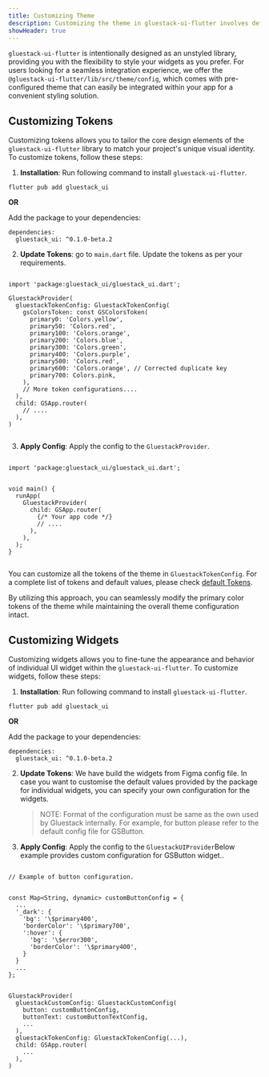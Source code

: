 ```yaml
---
title: Customizing Theme
description: Customizing the theme in gluestack-ui-flutter involves defining a theme configuration and applying it using GluestackProvider, enabling you to style your application's visual elements according to your design preferences.
showHeader: true
---
```



<Meta title="Theme Configuration/Customizing Theme" />

`gluestack-ui-flutter` is intentionally designed as an unstyled library, providing you with the flexibility to style your widgets as you prefer. For users looking for a seamless integration experience, we offer the `@gluestack-ui-flutter/lib/src/theme/config`, which comes with pre-configured theme that can easily be integrated within your app for a convenient styling solution.

## Customizing Tokens

Customizing tokens allows you to tailor the core design elements of the `gluestack-ui-flutter` library to match your project's unique visual identity. To customize tokens, follow these steps:

1. **Installation**: Run following command to install `gluestack-ui-flutter`.

```
flutter pub add gluestack_ui
```

**OR**

Add the package to your dependencies:

```
dependencies:
  gluestack_ui: ^0.1.0-beta.2

```

2. **Update Tokens**: go to `main.dart` file. Update the tokens as per your requirements.

```

import 'package:gluestack_ui/gluestack_ui.dart';

GluestackProvider(
  gluestackTokenConfig: GluestackTokenConfig(
    gsColorsToken: const GSColorsToken(
      primary0: 'Colors.yellow',
      primary50: 'Colors.red',
      primary100: 'Colors.orange',
      primary200: 'Colors.blue',
      primary300: 'Colors.green',
      primary400: 'Colors.purple',
      primary500: 'Colors.red',
      primary600: 'Colors.orange', // Corrected duplicate key
      primary700: Colors.pink,
    ),
    // More token configurations....
  ),
  child: GSApp.router(
    // ....
  ),
)


```

3. **Apply Config**: Apply the config to the `GluestackProvider`.

```

import 'package:gluestack_ui/gluestack_ui.dart';


void main() {
  runApp(
    GluestackProvider(
      child: GSApp.router(
        {/* Your app code */}
        // ....
      ),
    ),
  );
}


```

You can customize all the tokens of the theme in `GluestackTokenConfig`. For a complete list of tokens and default values, please check [default Tokens](https://github.com/gluestack/gluestack-ui-flutter/tree/main/lib/src/token).

By utilizing this approach, you can seamlessly modify the primary color tokens of the theme while maintaining the overall theme configuration intact.

## Customizing Widgets

Customizing widgets allows you to fine-tune the appearance and behavior of individual UI widget within the `gluestack-ui-flutter`. To customize widgets, follow these steps:

1. **Installation**: Run following command to install `gluestack-ui-flutter`.

```
flutter pub add gluestack_ui
```

**OR**

Add the package to your dependencies:

```
dependencies:
  gluestack_ui: ^0.1.0-beta.2

```

2. **Update Tokens**: We have build the widgets from Figma config file. In case you want to customise the default values provided by the package for individual widgets, you can specify your own configuration for the widgets.

   > NOTE: Format of the configuration must be same as the own used by Gluestack internally. For example, for button please refer to the default config file for GSButton.

3. **Apply Config**: Apply the config to the `GluestackUIProvider`Below example provides custom configuration for GSButton widget..

```

// Example of button configuration.


const Map<String, dynamic> customButtonConfig = {
  ...
  '_dark': {
    'bg': '\$primary400',
    'borderColor': '\$primary700',
    ':hover': {
      'bg': '\$error300',
      'borderColor': '\$primary400',
    }
  }
  ...
};


GluestackProvider(
  gluestackCustomConfig: GluestackCustomConfig(
    button: customButtonConfig,
    buttonText: customButtonTextConfig,
    ...
  ),
  gluestackTokenConfig: GluestackTokenConfig(...),
  child: GSApp.router(
    ...
  ),
)


```
